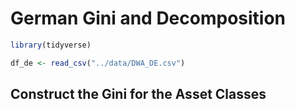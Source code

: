 # German Gini and Decomposition

```r
library(tidyverse)

df_de <- read_csv("../data/DWA_DE.csv")
```

## Construct the Gini for the Asset Classes


